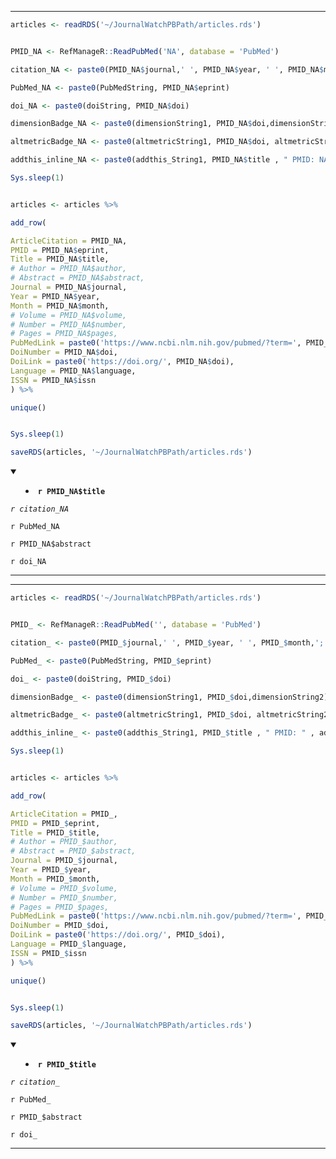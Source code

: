 

---

```r

articles <- readRDS('~/JournalWatchPBPath/articles.rds')


PMID_NA <- RefManageR::ReadPubMed('NA', database = 'PubMed')

citation_NA <- paste0(PMID_NA$journal,' ', PMID_NA$year, ' ', PMID_NA$month,';', PMID_NA$volume,'(', PMID_NA$number,'):', PMID_NA$pages)

PubMed_NA <- paste0(PubMedString, PMID_NA$eprint)

doi_NA <- paste0(doiString, PMID_NA$doi)

dimensionBadge_NA <- paste0(dimensionString1, PMID_NA$doi,dimensionString2)

altmetricBadge_NA <- paste0(altmetricString1, PMID_NA$doi, altmetricString2 )

addthis_inline_NA <- paste0(addthis_String1, PMID_NA$title , " PMID: NA" , addthis_String2)

Sys.sleep(1)


articles <- articles %>%

add_row(

ArticleCitation = PMID_NA,
PMID = PMID_NA$eprint,
Title = PMID_NA$title,
# Author = PMID_NA$author,
# Abstract = PMID_NA$abstract,
Journal = PMID_NA$journal,
Year = PMID_NA$year,
Month = PMID_NA$month,
# Volume = PMID_NA$volume,
# Number = PMID_NA$number,
# Pages = PMID_NA$pages,
PubMedLink = paste0('https://www.ncbi.nlm.nih.gov/pubmed/?term=', PMID_NA$eprint),
DoiNumber = PMID_NA$doi,
DoiLink = paste0('https://doi.org/', PMID_NA$doi),
Language = PMID_NA$language,
ISSN = PMID_NA$issn
) %>%

unique()


Sys.sleep(1)

saveRDS(articles, '~/JournalWatchPBPath/articles.rds')

```

<details open> <summary>
- **`r PMID_NA$title`**
</summary> 

*`r citation_NA`*

`r PubMed_NA`

<!-- `r addthis_inline_NA` -->

`r PMID_NA$abstract`

`r doi_NA`

<!-- `r dimensionBadge_NA` -->

<!-- `r altmetricBadge_NA` -->

</details>

---




---

```r

articles <- readRDS('~/JournalWatchPBPath/articles.rds')


PMID_ <- RefManageR::ReadPubMed('', database = 'PubMed')

citation_ <- paste0(PMID_$journal,' ', PMID_$year, ' ', PMID_$month,';', PMID_$volume,'(', PMID_$number,'):', PMID_$pages)

PubMed_ <- paste0(PubMedString, PMID_$eprint)

doi_ <- paste0(doiString, PMID_$doi)

dimensionBadge_ <- paste0(dimensionString1, PMID_$doi,dimensionString2)

altmetricBadge_ <- paste0(altmetricString1, PMID_$doi, altmetricString2 )

addthis_inline_ <- paste0(addthis_String1, PMID_$title , " PMID: " , addthis_String2)

Sys.sleep(1)


articles <- articles %>%

add_row(

ArticleCitation = PMID_,
PMID = PMID_$eprint,
Title = PMID_$title,
# Author = PMID_$author,
# Abstract = PMID_$abstract,
Journal = PMID_$journal,
Year = PMID_$year,
Month = PMID_$month,
# Volume = PMID_$volume,
# Number = PMID_$number,
# Pages = PMID_$pages,
PubMedLink = paste0('https://www.ncbi.nlm.nih.gov/pubmed/?term=', PMID_$eprint),
DoiNumber = PMID_$doi,
DoiLink = paste0('https://doi.org/', PMID_$doi),
Language = PMID_$language,
ISSN = PMID_$issn
) %>%

unique()


Sys.sleep(1)

saveRDS(articles, '~/JournalWatchPBPath/articles.rds')

```

<details open> <summary>
- **`r PMID_$title`**
</summary> 

*`r citation_`*

`r PubMed_`

<!-- `r addthis_inline_` -->

`r PMID_$abstract`

`r doi_`

<!-- `r dimensionBadge_` -->

<!-- `r altmetricBadge_` -->

</details>

---


